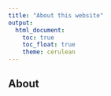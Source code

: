 ```yaml
---
title: "About this website"
output: 
  html_document:
    toc: true
    toc_float: true
    theme: cerulean
---
```


## About

